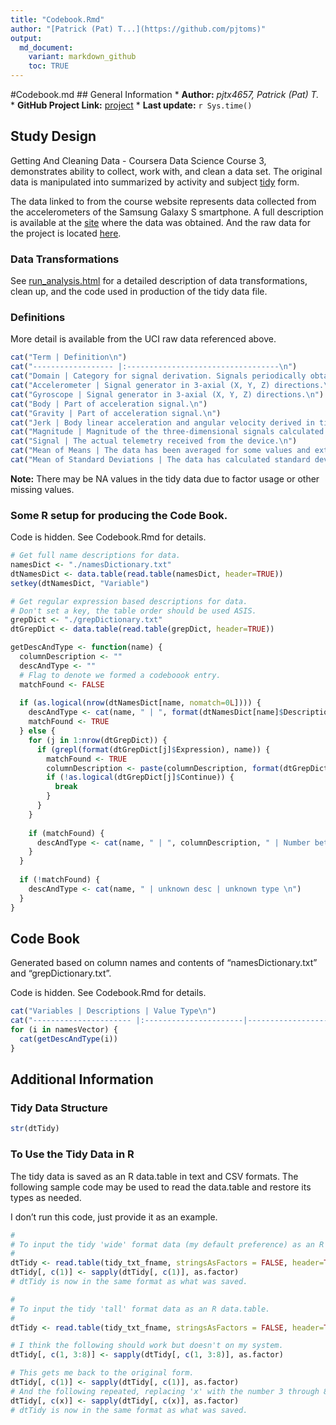 ```yaml
---
title: "Codebook.Rmd"
author: "[Patrick (Pat) T...](https://github.com/pjtoms)"
output:
  md_document:
    variant: markdown_github
    toc: TRUE
---
```

#Codebook.md
## General Information
* __Author:__ *pjtx4657, Patrick (Pat) T.*
* __GitHub Project Link:__ [project](https://github.com/pjtoms "GitHub project link")
* __Last update:__ `r Sys.time()`<br>

## Study Design
Getting And Cleaning Data - Coursera Data Science Course 3, demonstrates ability to collect, work with, and clean a data set. The original data is manipulated into summarized by activity and subject [tidy](http://vita.had.co.nz/papers/tidy-data.pdf "tidy data paper") form.

The data linked to from the course website represents data collected from the accelerometers of the Samsung Galaxy S smartphone. A full description is available at the [site](http://archive.ics.uci.edu/ml/datasets/Human+Activity+Recognition+Using+Smartphones "from UCI Machine Learning Repository - citation request at bottom of page") where the data was obtained. And the raw data for the project is located [here](https://d396qusza40orc.cloudfront.net/getdata%2Fprojectfiles%2FUCI%20HAR%20Dataset.zip "from UCI Machine Learning Repository").

### Data Transformations
See [run_analysis.html](https://github.com/pjtoms/ "run_analysis.Rmd output") for a detailed description of data transformations, clean up, and the code used in production of the tidy data file.

### Definitions
More detail is available from the UCI raw data referenced above.

```r
cat("Term | Definition\n")
cat("------------------ |:----------------------------------\n")
cat("Domain | Category for signal derivation. Signals periodically obtained are part of the 'Time' domain. Signals processed using Fast Fourier Transform (FFT) are part of the 'Frequency' domain.\n")
cat("Accelerometer | Signal generator in 3-axial (X, Y, Z) directions.\n")
cat("Gyroscope | Signal generator in 3-axial (X, Y, Z) directions.\n")
cat("Body | Part of acceleration signal.\n")
cat("Gravity | Part of acceleration signal.\n")
cat("Jerk | Body linear acceleration and angular velocity derived in time domain.\n")
cat("Magnitude | Magnitude of the three-dimensional signals calculated using the Euclidean norm.\n")
cat("Signal | The actual telemetry received from the device.\n")
cat("Mean of Means | The data has been averaged for some values and extracted for this project. These values are then averaged by activity and subject.\n")
cat("Mean of Standard Deviations | The data has calculated standard deviations for the values which are extracted for this project. These values are then averaged by activity and subject.\n")
```

**Note:** There may be NA values in the tidy data due to factor usage or other missing values.

### Some R setup for producing the Code Book.
Code is hidden. See Codebook.Rmd for details.
```r

# Get full name descriptions for data.
namesDict <- "./namesDictionary.txt"
dtNamesDict <- data.table(read.table(namesDict, header=TRUE))
setkey(dtNamesDict, "Variable")

# Get regular expression based descriptions for data.
# Don't set a key, the table order should be used ASIS.
grepDict <- "./grepDictionary.txt"
dtGrepDict <- data.table(read.table(grepDict, header=TRUE))

getDescAndType <- function(name) {
  columnDescription <- ""
  descAndType <- ""
  # Flag to denote we formed a codeboook entry.
  matchFound <- FALSE
  
  if (as.logical(nrow(dtNamesDict[name, nomatch=0L]))) {
    descAndType <- cat(name, " | ", format(dtNamesDict[name]$Description), " | ", format(dtNamesDict[name]$Value), "\n")
    matchFound <- TRUE
  } else {
    for (j in 1:nrow(dtGrepDict)) {
      if (grepl(format(dtGrepDict[j]$Expression), name)) {
        matchFound <- TRUE
        columnDescription <- paste(columnDescription, format(dtGrepDict[j]$Text))
        if (!as.logical(dtGrepDict[j]$Continue)) {
          break
        }
      }
    }
    
    if (matchFound) {
      descAndType <- cat(name, " | ", columnDescription, " | Number between -1 and 1.\n")
    }
  }
  
  if (!matchFound) {
    descAndType <- cat(name, " | unknown desc | unknown type \n")
  }
}

```

## Code Book

Generated based on column names and contents of "namesDictionary.txt" and "grepDictionary.txt".

Code is hidden. See Codebook.Rmd for details.

```r
cat("Variables | Descriptions | Value Type\n")
cat("---------------------- |:----------------------|----------------------\n")
for (i in namesVector) {
  cat(getDescAndType(i))
}
```

## Additional Information

### Tidy Data Structure
```r
str(dtTidy)
```

### To Use the Tidy Data in R
The tidy data is saved as an R data.table in text and CSV formats. The following sample code may be used to read the data.table and restore its types as needed.

I don't run this code, just provide it as an example.

```r

#
# To input the tidy 'wide' format data (my default preference) as an R data.table.
#
dtTidy <- read.table(tidy_txt_fname, stringsAsFactors = FALSE, header=TRUE)
dtTidy[, c(1)] <- sapply(dtTidy[, c(1)], as.factor)
# dtTidy is now in the same format as what was saved.

#
# To input the tidy 'tall' format data as an R data.table.
#
dtTidy <- read.table(tidy_txt_fname, stringsAsFactors = FALSE, header=TRUE)

# I think the following should work but doesn't on my system.
dtTidy[, c(1, 3:8)] <- sapply(dtTidy[, c(1, 3:8)], as.factor)

# This gets me back to the original form.
dtTidy[, c(1)] <- sapply(dtTidy[, c(1)], as.factor)
# And the following repeated, replacing 'x' with the number 3 through 8.
dtTidy[, c(x)] <- sapply(dtTidy[, c(x)], as.factor)
# dtTidy is now in the same format as what was saved.

```
